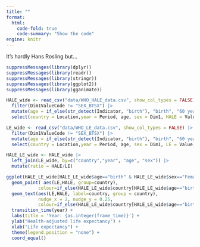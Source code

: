 ```yaml
---
title: ""
format:
  html:
    code-fold: true
    code-summary: "Show the code"
engine: knitr
---
```


It's hardly Hans Rosling but...

```r
suppressMessages(library(dplyr))
suppressMessages(library(readr))
suppressMessages(library(stringr))
suppressMessages(library(ggplot2))
suppressMessages(library(gganimate))

HALE_wide <- read_csv("data/WHO_HALE_data.csv", show_col_types = FALSE) |>
  filter(Dim1ValueCode != "SEX_BTSX") |>
  mutate(age = if_else(str_detect(Indicator, "birth"), "birth", "60 years")) |>
  select(country = Location,year = Period, age, sex = Dim1, HALE = Value)

LE_wide <- read_csv("data/WHO_LE_data.csv", show_col_types = FALSE) |>
  filter(Dim1ValueCode != "SEX_BTSX") |>
  mutate(age = if_else(str_detect(Indicator, "birth"), "birth", "60 years")) |>
  select(country = Location,year = Period, age, sex = Dim1, LE = Value)

HALE_LE_wide <- HALE_wide |>
  left_join(LE_wide, by=c("country","year", "age", "sex")) |>
  mutate(ratio = HALE/LE)

ggplot(HALE_LE_wide[HALE_LE_wide$age=="birth" & HALE_LE_wide$sex=="Female",]) +
  geom_point( aes(LE,HALE, group=country), 
            colour=if_else(HALE_LE_wide$country[HALE_LE_wide$age=="birth" & HALE_LE_wide$sex=="Female"]=="Haiti", "black","#636363"), alpha=0.7) +
  geom_text(aes(LE,HALE, label=country, group = country),
            nudge_x = 2, nudge_y = 0.25, 
            colour=if_else(HALE_LE_wide$country[HALE_LE_wide$age=="birth" & HALE_LE_wide$sex=="Female"]=="Haiti", "black",NA)) +
  transition_time(year) +
  labs(title = 'Year: {as.integer(frame_time)}') +
  ylab("Health-adjusted life expectancy") +
  xlab("Life expectancy") +
  theme(legend.position = "none") +
  coord_equal()
```
